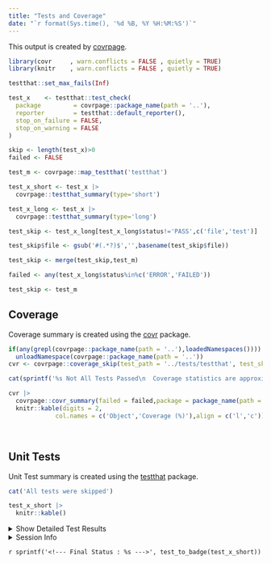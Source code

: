 ```yaml
---
title: "Tests and Coverage"
date: "`r format(Sys.time(), '%d %B, %Y %H:%M:%S')`"
---
```


This output is created by [covrpage](https://github.com/yonicd/covrpage).

```r
library(covr     , warn.conflicts = FALSE , quietly = TRUE)
library(knitr    , warn.conflicts = FALSE , quietly = TRUE)
```

```r
testthat::set_max_fails(Inf)

test_x    <- testthat::test_check(
  package         = covrpage::package_name(path = '..'),
  reporter        = testthat::default_reporter(),
  stop_on_failure = FALSE,
  stop_on_warning = FALSE
)

skip <- length(test_x)>0
failed <- FALSE
```

```r
test_m <- covrpage::map_testthat('testthat')
```


```r
test_x_short <- test_x |>
  covrpage::testthat_summary(type='short')

test_x_long <- test_x |>
  covrpage::testthat_summary(type='long')

```
 
```r
test_skip <- test_x_long[test_x_long$status!='PASS',c('file','test')]

test_skip$file <- gsub('#(.*?)$','',basename(test_skip$file))

test_skip <- merge(test_skip,test_m)

failed <- any(test_x_long$status%in%c('ERROR','FAILED'))

```

```r

test_skip <- test_m

```

## Coverage

Coverage summary is created using the [covr](https://github.com/r-lib/covr) package.

```r
if(any(grepl(covrpage::package_name(path = '..'),loadedNamespaces())))
  unloadNamespace(covrpage::package_name(path = '..'))
cvr <- covrpage::coverage_skip(test_path = '../tests/testthat', test_skip = test_skip)
```

```r
cat(sprintf('%s Not All Tests Passed\n  Coverage statistics are approximations of the non-failing tests.\n  Use with caution\n\n For further investigation check in testthat summary tables.',covrpage:::emos[[platform()]][['WARNING']]))
```

```r
cvr |>
  covrpage::covr_summary(failed = failed,package = package_name(path = '..')) |>
  knitr::kable(digits = 2,
             col.names = c('Object','Coverage (%)'),align = c('l','c'))

```

<br>

## Unit Tests

Unit Test summary is created using the [testthat](https://github.com/r-lib/testthat) package.

```r
cat('All tests were skipped')
```

```r

test_x_short |>
  knitr::kable()

```

<details `r sprintf('%s',if(skip) test_details(test_x_short))`>
  <summary> Show Detailed Test Results </summary>

```r
cat('All tests were skipped')
```

```r

test_x_long |>
  knitr::kable()

```

```r
if(length(names(test_x_long))>0){
if('icon'%in%names(test_x_long)){
  emos <- covrpage:::emos[[covrpage:::platform()]]
  knitr::kable(t(c('Failed' = emos[['FAILED']],'Warning' = emos[['WARNING']], 'Skipped' = emos[['SKIPPED']])))
}  
}
```

</details>

<details>
  <summary> Session Info </summary>
  
```r

x <- covrpage:::sinfo()

x$info |>
  knitr::kable()

x$pkgs |>
  knitr::kable()

```

</details>

`r sprintf('<!--- Final Status : %s --->', test_to_badge(test_x_short))`
